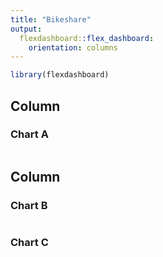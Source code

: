 ```yaml
---
title: "Bikeshare"
output: 
  flexdashboard::flex_dashboard:
    orientation: columns
---
```


```r
library(flexdashboard)
```

Column{data-width=750}
-----------------------------------------------------------------------

### Chart A

```r

```

Column{data-width=250}
-----------------------------------------------------------------------
### Chart B

```r

```

### Chart C

```r

```


